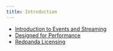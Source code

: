 ```yaml
---
title: Introduction
---
```


<head>
    <meta name="title" content="Introduction | Redpanda Docs"/>
    <meta name="description" content="Introduction index page."/>
</head>


- [Introduction to Events and Streaming](./intro-to-events)
- [Designed for Performance](./autotune)
- [Redpanda Licensing](./licenses)